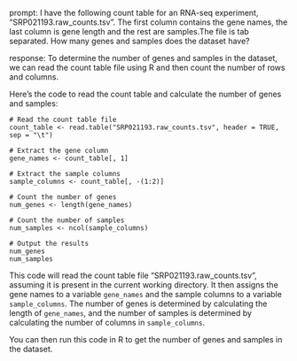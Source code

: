 prompt:
I have the following count table for an RNA-seq experiment, "SRP021193.raw_counts.tsv". The first column contains the gene names, the last column is gene length and the rest are samples.The file is tab separated. How many genes and samples does the dataset have?

response:
To determine the number of genes and samples in the dataset, we can read the count table file using R and then count the number of rows and columns.

Here's the code to read the count table and calculate the number of genes and samples:

```
# Read the count table file
count_table <- read.table("SRP021193.raw_counts.tsv", header = TRUE, sep = "\t")

# Extract the gene column
gene_names <- count_table[, 1]

# Extract the sample columns
sample_columns <- count_table[, -(1:2)]

# Count the number of genes
num_genes <- length(gene_names)

# Count the number of samples
num_samples <- ncol(sample_columns)

# Output the results
num_genes
num_samples
```

This code will read the count table file "SRP021193.raw_counts.tsv", assuming it is present in the current working directory. It then assigns the gene names to a variable `gene_names` and the sample columns to a variable `sample_columns`. The number of genes is determined by calculating the length of `gene_names`, and the number of samples is determined by calculating the number of columns in `sample_columns`.

You can then run this code in R to get the number of genes and samples in the dataset.
